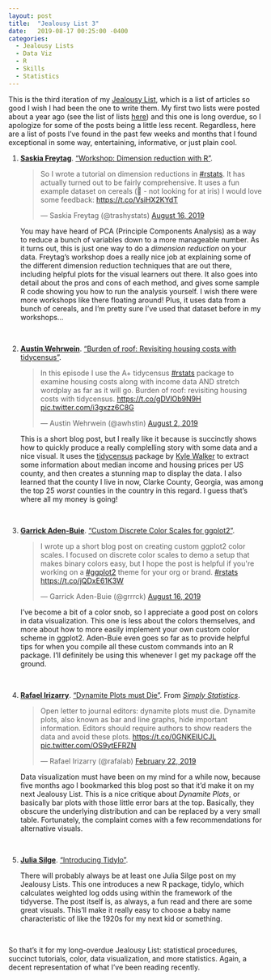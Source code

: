 ```yaml
---
layout: post
title:  "Jealousy List 3"
date:   2019-08-17 00:25:00 -0400
categories:
  - Jealousy Lists
  - Data Viz
  - R
  - Skills
  - Statistics
---
```


This is the third iteration of my [Jealousy List](https://fivethirtyeight.com/features/damn-we-wish-wed-done-these-11-stories/), which is a list of articles so good I wish I had been the one to write them. My first two lists were posted about a year ago (see the list of lists [here](/blog/#category=Jealousy%20Lists)) and this one is long overdue, so I apologize for some of the posts being a little less recent. Regardless, here are a list of posts I've found in the past few weeks and months that I found exceptional in some way, entertaining, informative, or just plain cool.

1. **[Saskia Freytag](https://twitter.com/trashystats)**. ["Workshop: Dimension reduction with R"](http://rpubs.com/Saskia/520216).

    <blockquote class="twitter-tweet"><p lang="en" dir="ltr">So I wrote a tutorial on dimension reductions in <a href="https://twitter.com/hashtag/rstats?src=hash&amp;ref_src=twsrc%5Etfw">#rstats</a>. It has actually turned out to be fairly comprehensive. It uses a fun example dataset on cereals (🎉 - not looking for at iris) I would love some feedback: <a href="https://t.co/VsiHX2KYdT">https://t.co/VsiHX2KYdT</a></p>&mdash; Saskia Freytag (@trashystats) <a href="https://twitter.com/trashystats/status/1162234718504411136?ref_src=twsrc%5Etfw">August 16, 2019</a></blockquote> <script async src="https://platform.twitter.com/widgets.js" charset="utf-8"></script>

    You may have heard of PCA (Principle Components Analysis) as a way to reduce a bunch of variables down to a more manageable number. As it turns out, this is just one way to do a *dimension reduction* on your data. Freytag's workshop does a really nice job at explaining some of the different dimension reduction techniques that are out there, including helpful plots for the visual learners out there. It also goes into detail about the pros and cons of each method, and gives some sample R code showing you how to run the analysis yourself. I wish there were more workshops like there floating around! Plus, it uses data from a bunch of cereals, and I'm pretty sure I've used that dataset before in my workshops… 

    <br/>

1. **[Austin Wehrwein](https://austinwehrwein.com)**. ["Burden of roof: Revisiting housing costs with tidycensus"](https://austinwehrwein.com/data-visualization/housing/).

    <blockquote class="twitter-tweet"><p lang="en" dir="ltr">In this episode I use the A+ tidycensus <a href="https://twitter.com/hashtag/rstats?src=hash&amp;ref_src=twsrc%5Etfw">#rstats</a> package to examine housing costs along with income data AND stretch wordplay as far as it will go. Burden of roof: revisiting housing costs with tidycensus. <a href="https://t.co/gDVlOb9N9H">https://t.co/gDVlOb9N9H</a> <a href="https://t.co/i3gxzz6C8G">pic.twitter.com/i3gxzz6C8G</a></p>&mdash; Austin Wehrwein (@awhstin) <a href="https://twitter.com/awhstin/status/1157290104416849921?ref_src=twsrc%5Etfw">August 2, 2019</a></blockquote> <script async src="https://platform.twitter.com/widgets.js" charset="utf-8"></script>

    This is a short blog post, but I really like it because is succinctly shows how to quickly produce a really complelling story with some data and a nice visual. It uses the [tidycensus](https://walkerke.github.io/tidycensus/) package by [Kyle Walker](http://personal.tcu.edu/kylewalker/) to extract some information about median income and housing prices per US county, and then creates a stunning map to display the data. I also learned that the county I live in now, Clarke County, Georgia, was among the top 25 *worst* counties in the country in this regard. I guess that's where all my money is going!

    <br/>

1. **[Garrick Aden-Buie](https://www.garrickadenbuie.com)**. ["Custom Discrete Color Scales for ggplot2"](https://www.garrickadenbuie.com/blog/custom-discrete-color-scales-for-ggplot2/).

    <blockquote class="twitter-tweet"><p lang="en" dir="ltr">I wrote up a short blog post on creating custom ggplot2 color scales. I focused on discrete color scales to demo a setup that makes binary colors easy, but I hope the post is helpful if you&#39;re working on a <a href="https://twitter.com/hashtag/ggplot2?src=hash&amp;ref_src=twsrc%5Etfw">#ggplot2</a> theme for your org or brand. <a href="https://twitter.com/hashtag/rstats?src=hash&amp;ref_src=twsrc%5Etfw">#rstats</a> <a href="https://t.co/jQDxE61K3W">https://t.co/jQDxE61K3W</a></p>&mdash; Garrick Aden-Buie (@grrrck) <a href="https://twitter.com/grrrck/status/1162419274566262784?ref_src=twsrc%5Etfw">August 16, 2019</a></blockquote> <script async src="https://platform.twitter.com/widgets.js" charset="utf-8"></script>

    I've become a bit of a color snob, so I appreciate a good post on colors in data visualization. This one is less about the colors themselves, and more about how to more easily implement your own custom color scheme in ggplot2. Aden-Buie even goes so far as to provide helpful tips for when you compile all these custom commands into an R package. I'll definitely be using this whenever I get my package off the ground.

    <br/>

1. **[Rafael Irizarry](http://rafalab.github.io//)**. ["Dynamite Plots must Die"](https://simplystatistics.org/posts/2019-02-21-dynamite-plots-must-die/). From *[Simply Statistics](https://simplystatistics.org)*.

    <blockquote class="twitter-tweet"><p lang="en" dir="ltr">Open letter to journal editors: dynamite plots must die. Dynamite plots, also known as bar and line graphs, hide important information. Editors should require authors to show readers the data and avoid these plots. <a href="https://t.co/0GNKEIUCJL">https://t.co/0GNKEIUCJL</a> <a href="https://t.co/OS9ytEFRZN">pic.twitter.com/OS9ytEFRZN</a></p>&mdash; Rafael Irizarry (@rafalab) <a href="https://twitter.com/rafalab/status/1098973538260840449?ref_src=twsrc%5Etfw">February 22, 2019</a></blockquote> <script async src="https://platform.twitter.com/widgets.js" charset="utf-8"></script>

    Data visualization must have been on my mind for a while now, because five months ago I bookmarked this blog post so that it'd make it on my next Jealousy List. This is a nice critique about *Dynamite Plots*, or basically bar plots with those little error bars at the top. Basically, they obscure the underlying distribution and can be replaced by a very small table. Fortunately, the complaint comes with a few recommendations for alternative visuals.

    <br/>

1. **[Julia Silge](https://juliasilge.com)**. ["Introducing Tidylo"](https://juliasilge.com/blog/introducing-tidylo/).

    There will probably always be at least one Julia Silge post on my Jealousy Lists. This one introduces a new R package, tidylo, which calculates weighted log odds using within the framework of the tidyverse. The post itself is, as always, a fun read and there are some great visuals. This'll make it really easy to choose a baby name characteristic of like the 1920s for my next kid or something.

<br/>

So that's it for my long-overdue Jealousy List: statistical procedures, succinct tutorials, color, data visualization, and more statistics. Again, a decent representation of what I've been reading recently.
